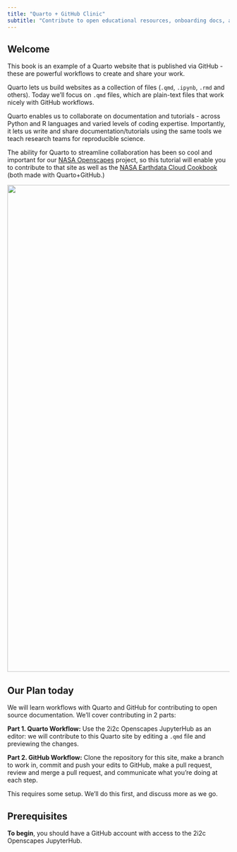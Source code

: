 ```yaml
---
title: "Quarto + GitHub Clinic"
subtitle: "Contribute to open educational resources, onboarding docs, and much more"
---
```


## Welcome

This book is an example of a Quarto website that is published via GitHub - these are powerful workflows to create and share your work.

Quarto lets us build websites as a collection of files (`.qmd`, `.ipynb`, `.rmd` and others). Today we'll focus on `.qmd` files, which are plain-text files that work nicely with GitHub workflows.

Quarto enables us to collaborate on documentation and tutorials - across Python and R languages and varied levels of coding expertise. Importantly, it lets us write and share documentation/tutorials using the same tools we teach research teams for reproducible science.

The ability for Quarto to streamline collaboration has been so cool and important for our [NASA Openscapes](https://nasa-openscapes.github.io/) project, so this tutorial will enable you to contribute to that site as well as the [NASA Earthdata Cloud Cookbook](https://nasa-openscapes.github.io/earthdata-cloud-cookbook/) (both made with Quarto+GitHub.)

![](images/horst_quarto_schematic.png){fig-alt="3 part illustration left-to-right that starts with R, Python, Julia, Observable and more pointing to Quarto and then pointing to html, pdf, and word documents" fig-align="center" width="1100"}

## Our Plan today

We will learn workflows with Quarto and GitHub for contributing to open source documentation. We'll cover contributing in 2 parts:

**Part 1. Quarto Workflow:** Use the 2i2c Openscapes JupyterHub as an editor: we will contribute to this Quarto site by editing a `.qmd` file and previewing the changes.

**Part 2. GitHub Workflow:** Clone the repository for this site, make a branch to work in, commit and push your edits to GitHub, make a pull request, review and merge a pull request, and communicate what you’re doing at each step.

This requires some setup. We'll do this first, and discuss more as we go.

## Prerequisites

**To begin**, you should have a GitHub account with access to the 2i2c Openscapes JupyterHub.

